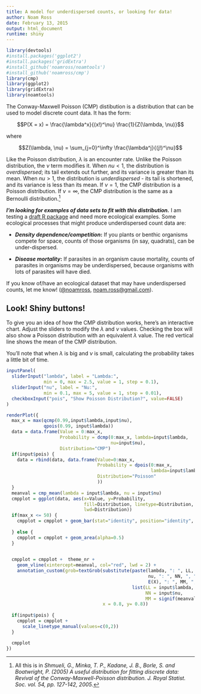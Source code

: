 ```yaml
---
title: A model for underdispersed counts, or looking for data!
author: Noam Ross
date: February 13, 2015
output: html_document
runtime: shiny
---
```


```r
library(devtools)
#install.packages('ggplot2')
#install.packages('gridExtra')
#install_github('noamross/noamtools')
#install_github('noamross/cmp')
library(cmp)
library(ggplot2)
library(gridExtra)
library(noamtools)
```

The Conway-Maxwell Poisson (CMP) distibution is a distribution that can be used
to model discrete count data.  It has the form:

$$P(X = x) = \frac{\lambda^x}{(x!)^\nu} \frac{1}{Z(\lambda, \nu)}$$

where

$$Z(\lambda, \nu) = \sum_{j=0}^\infty \frac{\lambda^j}{(j!)^\nu}$$

Like the Poisson distribution, $\lambda$ is an encounter rate. Unlike the Poisson
distribution, the $\nu$ term modifies it.  When $nu < 1$, the distribution is *overdispersed*; its tail extends
out further, and its variance is greater than its mean. When $nu > 1$, the distribution
is *underdispersed* - its tail is shortened, and its variance is less than
its mean.  If $\nu = 1$, the CMP distribution is a Poisson distribution.  If $\nu = \infty$, the CMP distribution
is the same as a Bernoulli distribution.[^1]

[^1]: All this is in *Shmueli, G., Minka, T. P., Kadane, J. B., Borle, S. and Boatwright, P. (2005) A
useful distribution for fitting discrete data: Revival of the 
Conway-Maxwell-Poisson distribution.  J. Royal Statist. Soc. vol. 54, pp. 127-142, 2005.*

***I'm looking for examples of data
sets to fit with this distribution.*** I am testing a [draft R package](https://github.com/noamross/cmp) and need more ecological examples. Some ecological processes that might produce underdispersed count data are:

-   ***Density dependence/competition*:** If you plants or benthic organisms
    compete for space, counts of those organisms (in say, quadrats), can be under-dispersed.
    
-   ***Disease mortality*:** If parasites in an organism cause mortality, counts
    of parasites in organisms may be underdispersed, because organisms with lots
    of parasites will have died.
    
If you know of/have an ecological dataset that may have underdispersed counts, let me know! ([\@noamross](http://twitter.com/noamross), [noam.ross\@gmail.com](mailto:noam.ross@gmail.com)).

## Look! Shiny buttons!

To give you an idea of how the CMP distribution works, here's an interactive chart.
Adjust the sliders to modify the $\lambda$ and $\nu$ values.  Checking the box
will also show a Poisson distribution with an equivalent $\lambda$ value. The
red vertical line shows the mean of the CMP distribution.

You'll note that when $\lambda$ is big and $\nu$ is small, calculating the probability
takes a little bit of time.

```r
inputPanel(
  sliderInput("lambda", label = "Lambda:",
              min = 0, max = 2.5, value = 1, step = 0.1),
  sliderInput("nu", label = "Nu:",
              min = 0.1, max = 5, value = 1, step = 0.01),
  checkboxInput("pois", "Show Poisson Distribution?", value=FALSE)
)
```

```r
renderPlot({
  max_x = max(qcmp(0.99,input$lambda,input$nu),
              qpois(0.99, input$lambda))
  data = data.frame(Value = 0:max_x,
                    Probability = dcmp(0:max_x, lambda=input$lambda,
                                       nu=input$nu),
                    Distribution="CMP")
  if(input$pois) {
    data = rbind(data, data.frame(Value=0:max_x, 
                                  Probability = dpois(0:max_x,
                                                      lambda=input$lambda),
                                  Distribution="Poisson"
                                  ))
  }
  meanval = cmp_mean(lambda = input$lambda, nu = input$nu)
  cmpplot = ggplot(data, aes(x=Value, y=Probability,
                             fill=Distribution, linetype=Distribution,
                             lwd=Distribution)) 
  if(max_x <= 50) {
    cmpplot = cmpplot + geom_bar(stat="identity", position="identity", alpha=0.5) + scale_x_discrete(limits=0:max_x)
    
  } else {
    cmpplot = cmpplot + geom_area(alpha=0.5)
  }

    
  cmpplot = cmpplot +  theme_nr +
    geom_vline(xintercept=meanval, col="red", lwd = 2) +
    annotation_custom(grob=textGrob(substitute(paste(lambda, ": ", LL, "\n",
                                                     nu, ": ", NN, ", ",
                                                     E(X), ": ", MM, ", "),
                                               list(LL = input$lambda,
                                                    NN = input$nu,
                                                    MM = signif(meanval,3))),
                                    x = 0.8, y= 0.8))
  
  if(input$pois) {
    cmpplot = cmpplot +
      scale_linetype_manual(values=c(0,2))
  }

  cmpplot
})  
```
